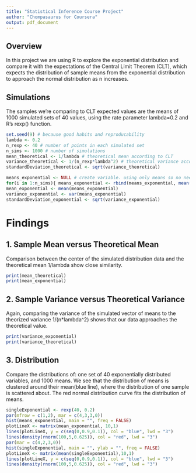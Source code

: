 ```yaml
---
title: "Statistical Inference Course Project"
author: "Chompasaurus for Coursera"
output: pdf_document
---
```

## Overview
In this project we are using R to explore the exponential distribution and compare it with the expectations of the Central Limit Theorem (CLT), which expects the distribution of sample means from the exponential distribution to approach the normal distribution as n increases.

## Simulations
The samples we're comparing to CLT expected values are the means of 1000 simulated sets of 40 values, using the rate parameter lambda=0.2 and R's rexp() function.  
```r
set.seed(9) # because good habits and reproducability
lambda <- 0.2
n_rexp <- 40 # number of points in each simulated set
n_sims <- 1000 # number of simulations
mean_theoretical <- 1/lambda # theoretical mean according to CLT
variance_theoretical <- 1/(n_rexp*lambda^2) # theoretical variance according to CLT
standardDeviation_theoretical <- sqrt(variance_theoretical)
```
```r
means_exponential <- NULL # create variable. using only means so no need to store all sim data
for(i in 1:n_sims){ means_exponential <- rbind(means_exponential, mean(rexp(n_rexp, lambda)))}
mean_exponential <- mean(means_exponential)
variance_exponential <- var(means_exponential)
standardDeviation_exponential <- sqrt(variance_exponential)
```
# Findings
## 1. Sample Mean versus Theoretical Mean
Comparison between the center of the simulated distribution data and the theoretical mean 1/lambda show close similarity.
```r
print(mean_theoretical)
print(mean_exponential)
```

## 2. Sample Variance versus Theoretical Variance
Again, comparing the variance of the simulated vector of means to the theorized variance 1/(n*lambda^2) shows that our data approaches the theoretical value.  
```r
print(variance_exponential)
print(variance_theoretical)
```

## 3. Distribution
Compare the distributions of: one set of 40 exponentially distributed variables, and 1000 means.  We see that the distribution of means is clustered around their mean(blue line), where the distribution of one sample is scattered about.  The red normal distribution curve fits the distribution of means.
```r
singleExponential <- rexp(40, 0.2)
par(mfrow = c(1,2), mar = c(4,3,3,0))
hist(means_exponential, main = "", freq = FALSE)
plotLineX <- matrix(mean_exponential, 10,1)
lines(plotLineX, y = c(seq(0,0.9,0.1)), col = "blue", lwd = "3")
lines(density(rnorm(100,5,0.625)), col = "red", lwd = "3")
par(mar = c(4,2,3,0))
hist(singleExponential, main = "", ylab = "", freq = FALSE)
plotLineX <- matrix(mean(singleExponential),10,1)
lines(plotLineX, y = c(seq(0,0.9,0.1)), col = "blue", lwd = "3")
lines(density(rnorm(100,5,0.625)), col = "red", lwd = "3")
```

